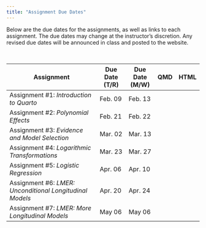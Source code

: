 ```yaml
---
title: "Assignment Due Dates"
---
```



Below are the due dates for the assignments, as well as links to each assignment. The due dates may change at the instructor's discretion. Any revised due dates will be announced in class and posted to the website. 

<br />

<table class="table">

<thead>
<tr>
<th style="width:50%;">Assignment</th>
<th style="width:15%;">Due Date (T/R)</th>
<th style="width:15%;">Due Date (M/W)</th>
<th style="width:10%;text-align:center">QMD</th>
<th style="width:10%;text-align:center">HTML</th>
</tr>
</thead>

<tbody>

<tr>
<td>Assignment \#1: *Introduction to Quarto*</td>
<!-- <span style="margin-left:5px; color:#5a067d;font-size:12px;">*[The due date for this assignment is flexible]*</span> -->
<td>Feb. 09</td>
<td>Feb. 13</td>
<td align="center" style="vertical-align:middle;">
[<span class="fab fa-markdown" style="color: #ff2600; font-size: 20px;"></span>](assignments/assignment-01-introduction-to-r-markdown.qmd)
</td>
<td align="center" style="vertical-align:middle;">
[<span class="fas fa-link" style="color: #ff2600; font-size: 20px;"></span>](assignments/assignment-01-introduction-to-r-markdown.html)
</td>
</tr>


<tr>
<td>Assignment \#2: *Polynomial Effects*</td>
<!-- <span style="margin-left:5px; color:#5a067d;font-size:12px;">*[The due date for Question 11 is flexible]*</span> -->
<td>Feb. 21</td>
<td>Feb. 22</td>
<td align="center" style="vertical-align:middle;">
[<span class="fab fa-markdown" style="color: #ff2600; font-size: 20px;"></span>](assignments/assignment-02-polynomial-effects.qmd)
</td>
<td align="center" style="vertical-align:middle;">
[<span class="fas fa-link" style="color: #ff2600; font-size: 20px;"></span>](assignments/assignment-02-polynomial-effects.html)
</td>
</tr>


<tr>
<td>Assignment \#3: *Evidence and Model Selection*</td>
<!-- <br /><span style="margin-left:5px; color:#5a067d;font-size:12px;">*[Updated: 02-08-2022]*</span> -->
<td>Mar. 02</td>
<td>Mar. 13</td>
<td align="center" style="vertical-align:middle;">
[<span class="fab fa-markdown" style="color: #ff2600; font-size: 20px;"></span>](assignments/assignment-03-evidence-and-model-selection.qmd)
</td>
<td align="center" style="vertical-align:middle;">
[<span class="fas fa-link" style="color: #ff2600; font-size: 20px;"></span>](assignments/assignment-03-evidence-and-model-selection.html)
</td>
</tr>


<tr>
<td>Assignment \#4: *Logarithmic Transformations*</td>
<td>Mar. 23</td>
<td>Mar. 27</td>
<td align="center" style="vertical-align:middle;">
[<span class="fab fa-markdown" style="color: #ff2600; font-size: 20px;"></span>](assignments/assignment-04-logarithmic-transformations.qmd)
</td>
<td align="center" style="vertical-align:middle;">
[<span class="fas fa-link" style="color: #ff2600; font-size: 20px;"></span>](assignments/assignment-04-logarithmic-transformations.html)
</td>
</tr>


<tr>
<td>Assignment \#5: *Logistic Regression*</td>
<!-- <br /><span style="margin-left:5px; color:#5a067d;font-size:12px;">*[Updated: 03-24-2022]*</span> -->
<td>Apr. 06</td>
<td>Apr. 10</td>
<td align="center" style="vertical-align:middle;">
[<span class="fab fa-markdown" style="color: #ff2600; font-size: 20px;"></span>](assignments/assignment-05-logistic-regression.qmd)
</td>
<td align="center" style="vertical-align:middle;">
[<span class="fas fa-link" style="color: #ff2600; font-size: 20px;"></span>](assignments/assignment-05-logistic-regression.html)
</td>
</tr>


<tr>
<td>Assignment \#6: *LMER: Unconditional Longitudinal Models*</td>
<td>Apr. 20</td>
<td>Apr. 24</td>
<td align="center" style="vertical-align:middle;">
[<span class="fab fa-markdown" style="color: #ff2600; font-size: 20px;"></span>](assignments/assignment-06-lmer-unconditional-longitudinal-models.qmd)
</td>
<td align="center" style="vertical-align:middle;">
[<span class="fas fa-link" style="color: #ff2600; font-size: 20px;"></span>](assignments/assignment-06-lmer-unconditional-longitudinal-models.html)
</td>
</tr>


<tr>
<td>Assignment \#7: *LMER: More Longitudinal Models*</td>
<td>May 06</td>
<td>May 06</td>
<td align="center" style="vertical-align:middle;">
[<span class="fab fa-markdown" style="color: #ff2600; font-size: 20px;"></span>](assignments/assignment-07-lmer-more-longitudinal-models.qmd)
</td>
<td align="center" style="vertical-align:middle;">
[<span class="fas fa-link" style="color: #ff2600; font-size: 20px;"></span>](assignments/assignment-07-lmer-more-longitudinal-models.html)
</td>
</tr>



</tbody>
</table>




